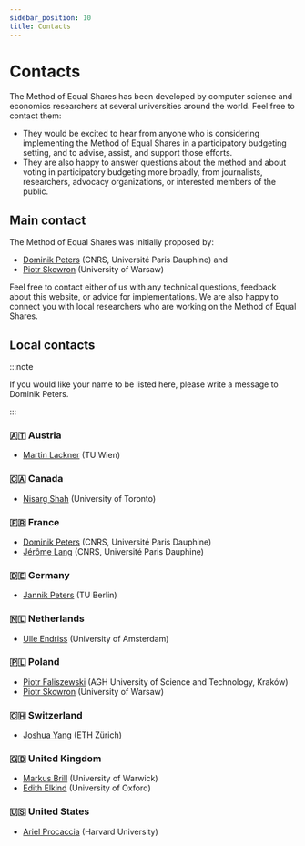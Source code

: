 ```yaml
---
sidebar_position: 10
title: Contacts
---
```


# Contacts

The Method of Equal Shares has been developed by computer science and economics researchers at several universities around the world. Feel free to contact them:

* They would be excited to hear from anyone who is considering implementing the Method of Equal Shares in a participatory budgeting setting, and to advise, assist, and support those efforts. 
* They are also happy to answer questions about the method and about voting in participatory budgeting more broadly, from journalists, researchers, advocacy organizations, or interested members of the public.

## Main contact

The Method of Equal Shares was initially proposed by:
* [Dominik Peters](https://dominik-peters.de) (CNRS, Université Paris Dauphine) and 
* [Piotr Skowron](https://www.mimuw.edu.pl/~ps219737/) (University of Warsaw) 

Feel free to contact either of us with any technical questions, feedback about this website, or advice for implementations. We are also happy to connect you with local researchers who are working on the Method of Equal Shares.

## Local contacts

:::note

If you would like your name to be listed here, please write a message to Dominik Peters.

:::
### 🇦🇹 Austria

* [Martin Lackner](http://martin.lackner.xyz/) (TU Wien)

### 🇨🇦 Canada

* [Nisarg Shah](https://www.cs.toronto.edu/~nisarg/index.html) (University of Toronto)

### 🇫🇷 France

* [Dominik Peters](https://dominik-peters.de) (CNRS, Université Paris Dauphine)
* [Jérôme Lang](https://www.lamsade.dauphine.fr/~lang/) (CNRS, Université Paris Dauphine)

### 🇩🇪 Germany

* [Jannik Peters](https://sites.google.com/view/jannikpeters) (TU Berlin)

### 🇳🇱 Netherlands

* [Ulle Endriss](https://staff.science.uva.nl/u.endriss/) (University of Amsterdam)

### 🇵🇱 Poland

* [Piotr Faliszewski](https://home.agh.edu.pl/~faliszew/) (AGH University of Science and Technology, Kraków)
* [Piotr Skowron](https://www.mimuw.edu.pl/~ps219737/) (University of Warsaw)

### 🇨🇭 Switzerland

* [Joshua Yang](https://democracy.dsi.uzh.ch/member/joshua-yang/) (ETH Zürich)

### 🇬🇧 United Kingdom

* [Markus Brill](https://sites.google.com/site/brillmarkus/home) (University of Warwick)
* [Edith Elkind](https://www.cs.ox.ac.uk/people/edith.elkind/) (University of Oxford)

### 🇺🇸 United States

* [Ariel Procaccia](http://procaccia.info/) (Harvard University)